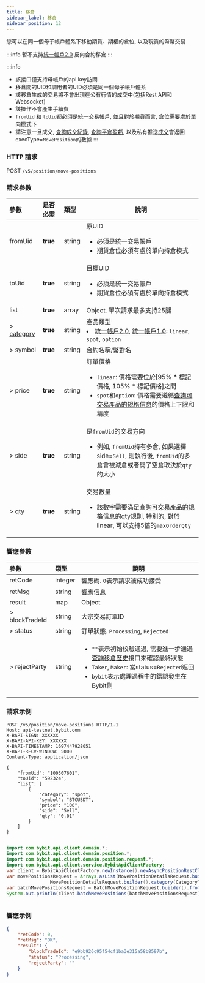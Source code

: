 ```yaml
---
title: 移倉
sidebar_label: 移倉
sidebar_position: 12
---
```

您可以在同一個母子帳戶體系下移動期貨、期權的倉位, 以及現貨的幣幣交易

:::info
暫不支持[統一帳戶2.0](../acct-mode#統一帳戶20) 反向合約移倉
:::

:::info
* 該接口僅支持母帳戶的api key訪問
* 移倉間的UID和調用者的UID必須是同一個母子帳戶體系
* 該移倉生成的交易將不會出現在公有行情的成交中(包括Rest API和Websocket)
* 該操作不會產生手續費
* `fromUid` 和 `toUid`都必須是統一交易帳戶, 並且對於期貨而言, 倉位需要處於單向模式下
* 請注意一旦成交, [查詢成交紀錄](../order/execution#), [查詢平倉盈虧](close-pnl#), 以及私有推送[成交](../websocket/private/execution)會返回execType=`MovePosition`的數據
:::


### HTTP 請求
POST `/v5/position/move-positions`

### 請求參數
| 參數 | 是否必需 | 類型 | 說明|
|:----- |:-------|:-----|------ |
|fromUid |**true** |string |原UID <ul><li>必須是統一交易帳戶</li><li>期貨倉位必須有處於單向持倉模式</li></ul>|
|toUid |**true** |string |目標UID <ul><li>必須是統一交易帳戶</li><li>期貨倉位必須有處於單向持倉模式</li></ul>|
|list |**true** |array |Object. 單次請求最多支持25腿|
|> [category](../enum#category) |**true** |string |產品類型<li>[統一帳戶2.0](../acct-mode#統一帳戶20), [統一帳戶1.0](../acct-mode#統一帳戶10): `linear`, `spot`, `option`</li>|
|> symbol |**true** |string |合約名稱/幣對名|
|> price |**true** |string |訂單價格 <ul><li>`linear`: 價格需要位於[95% * 標記價格, 105% * 標記價格]之間</li><li>`spot`和`option`: 價格需要遵循[查詢可交易產品的規格信息](../market/instrument)的價格上下限和精度</li></ul>|
|> side |**true** |string |是`fromUid`的交易方向 <ul><li>例如, `fromUid`持有多倉, 如果選擇side=`Sell`, 則執行後, `fromUid`的多倉會被減倉或者開了空倉取決於`qty`的大小</li></ul>|
|> qty |**true** |string |交易數量<ul><li>該數字需要滿足[查詢可交易產品的規格信息](../market/instrument)的qty規則, 特別的, 對於linear, 可以支持5倍的`maxOrderQty`</li></ul>|

### 響應參數
| 參數 | 類型 | 說明|
|:----- |:-----|----- |
|retCode |integer |響應碼. `0`表示請求被成功接受 |
|retMsg |string |響應信息 |
|result |map |Object|
|> blockTradeId |string |大宗交易訂單ID|
|> status |string |訂單狀態. `Processing`, `Rejected`|
|> rejectParty |string |<ul><li>`""`表示初始校驗通過, 需要進一步通過[查詢移倉歷史](move-position-history#)接口來確認最終狀態</li><li>`Taker`, `Maker`: 當status=`Rejected`返回</li><li>`bybit`表示處理過程中的錯誤發生在Bybit側</li></ul> |

### 請求示例

<Tabs groupId="programming-languages">
<TabItem value="http" label="HTTP">

```http
POST /v5/position/move-positions HTTP/1.1
Host: api-testnet.bybit.com
X-BAPI-SIGN: XXXXXX
X-BAPI-API-KEY: XXXXXX
X-BAPI-TIMESTAMP: 1697447928051
X-BAPI-RECV-WINDOW: 5000
Content-Type: application/json

{
    "fromUid": "100307601",
    "toUid": "592324",
    "list": [
        {
            "category": "spot",
            "symbol": "BTCUSDT",
            "price": "100",
            "side": "Sell",
            "qty": "0.01"
        }
    ]
}
```

</TabItem>
<TabItem value="python" label="Python">

```python

```

</TabItem>
<TabItem value="java" label="Java">

```java
import com.bybit.api.client.domain.*;
import com.bybit.api.client.domain.position.*;
import com.bybit.api.client.domain.position.request.*;
import com.bybit.api.client.service.BybitApiClientFactory;
var client = BybitApiClientFactory.newInstance().newAsyncPositionRestClient();
var movePositionsRequest = Arrays.asList(MovePositionDetailsRequest.builder().category(CategoryType.SPOT.getCategoryTypeId()).symbol("BTCUSDT").side(Side.SELL.getTransactionSide()).price("100").qty("0.01").build(),
                MovePositionDetailsRequest.builder().category(CategoryType.SPOT.getCategoryTypeId()).symbol("ETHUSDT").side(Side.SELL.getTransactionSide()).price("100").qty("0.01").build());
var batchMovePositionsRequest = BatchMovePositionRequest.builder().fromUid("123456").toUid("456789").list(movePositionsRequest).build();
System.out.println(client.batchMovePositions(batchMovePositionsRequest));
```

</TabItem>
<TabItem value="Node" label="Node.js">

```n4js

```

</TabItem>
</Tabs>

### 響應示例

```json
{
    "retCode": 0,
    "retMsg": "OK",
    "result": {
        "blockTradeId": "e9bb926c95f54cf1ba3e315a58b8597b",
        "status": "Processing",
        "rejectParty": ""
    }
}
```
